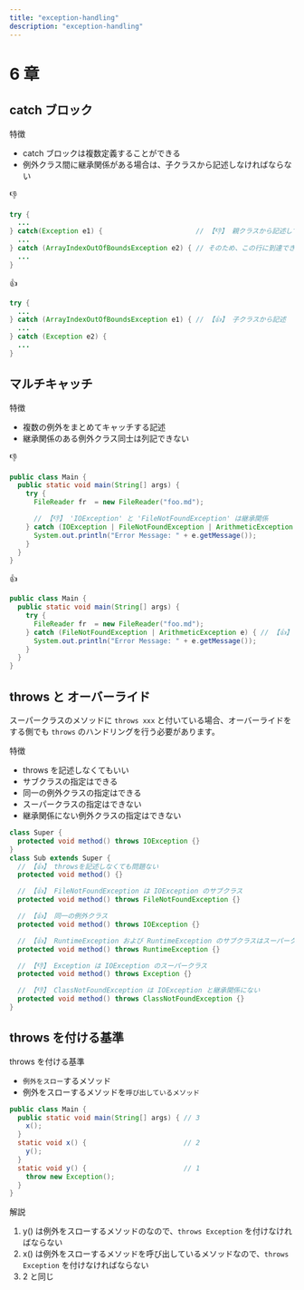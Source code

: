 ```yaml
---
title: "exception-handling"
description: "exception-handling"
---
```


# 6 章

## catch ブロック

特徴

- catch ブロックは複数定義することができる
- 例外クラス間に継承関係がある場合は、子クラスから記述しなければならない

👎

```java showLineNumbers copy {3-5}
try {
  ...
} catch(Exception e1) {                       // 【👎】 親クラスから記述している
  ...
} catch (ArrayIndexOutOfBoundsException e2) { // そのため、この行に到達できない
  ...
}
```

👍

```java showLineNumbers copy {3-5}
try {
  ...
} catch (ArrayIndexOutOfBoundsException e1) { // 【👍】 子クラスから記述
  ...
} catch (Exception e2) {
  ...
}
```

## マルチキャッチ

特徴

- 複数の例外をまとめてキャッチする記述
- 継承関係のある例外クラス同士は列記できない

👎

```java showLineNumbers copy {7}
public class Main {
  public static void main(String[] args) {
    try {
      FileReader fr  = new FileReader("foo.md");

      // 【👎】 'IOException' と 'FileNotFoundException' は継承関係
    } catch (IOException | FileNotFoundException | ArithmeticException e) {
      System.out.println("Error Message: " + e.getMessage());
    }
  }
}
```

👍

```java showLineNumbers copy {5}
public class Main {
  public static void main(String[] args) {
    try {
      FileReader fr  = new FileReader("foo.md");
    } catch (FileNotFoundException | ArithmeticException e) { // 【👍】 継承関係ではない
      System.out.println("Error Message: " + e.getMessage());
    }
  }
}
```

## throws と オーバーライド

スーパークラスのメソッドに `throws xxx` と付いている場合、オーバーライドをする側でも `throws` のハンドリングを行う必要があります。

特徴

- throws を記述しなくてもいい
- サブクラスの指定はできる
- 同一の例外クラスの指定はできる
- スーパークラスの指定はできない
- 継承関係にない例外クラスの指定はできない

```java showLineNumbers copy
class Super {
  protected void method() throws IOException {}
}
class Sub extends Super {
  // 【👍】 throwsを記述しなくても問題ない
  protected void method() {}

  // 【👍】 FileNotFoundException は IOException のサブクラス
  protected void method() throws FileNotFoundException {}

  // 【👍】 同一の例外クラス
  protected void method() throws IOException {}

  // 【👍】 RuntimeException および RuntimeException のサブクラスはスーパークラスのメソッドに関係なくスローできる
  protected void method() throws RuntimeException {}

  // 【👎】 Exception は IOException のスーパークラス
  protected void method() throws Exception {}

  // 【👎】 ClassNotFoundException は IOException と継承関係にない
  protected void method() throws ClassNotFoundException {}
}
```

## throws を付ける基準

throws を付ける基準

- `例外をスロー`するメソッド
- 例外をスローするメソッドを`呼び出しているメソッド`

```java showLineNumbers copy
public class Main {
  public static void main(String[] args) { // 3
    x();
  }
  static void x() {                        // 2
    y();
  }
  static void y() {                        // 1
    throw new Exception();
  }
}
```

解説

1. y() は例外をスローするメソッドのなので、`throws Exception` を付けなければならない
2. x() は例外をスローするメソッドを呼び出しているメソッドなので、`throws Exception` を付けなければならない
3. 2 と同じ
